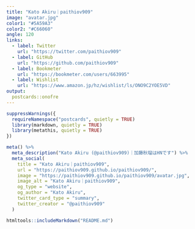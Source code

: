 ```yaml
---
title: "Kato Akiru｜paithiov909"
image: "avatar.jpg"
color1: "#5A59A3"
color2: "#C66060"
angle: 120
links:
  - label: Twitter
    url: "https://twitter.com/paithiov909"
  - label: GitHub
    url: "https://github.com/paithiov909"
  - label: Bookmeter
    url: "https://bookmeter.com/users/663995"
  - label: Wishlist
    url: "https://www.amazon.jp/hz/wishlist/ls/ONO9C2YOE5VD"
output:
  postcards::onofre
---
```


```r
suppressWarnings({
  requireNamespace("postcards", quietly = TRUE)
  library(markdown, quietly = TRUE)
  library(metathis, quietly = TRUE)
})

meta() %>%
  meta_description("Kato Akiru (@paithiov909)｜加藤秋瑠はHNです") %>%
  meta_social(
    title = "Kato Akiru｜paithiov909",
    url = "https://paithiov909.github.io/paithiov909/",
    image = "https://paithiov909.github.io/paithiov909/avatar.jpg",
    image_alt = "Kato Akiru｜paithiov909",
    og_type = "website",
    og_author = "Kato Akiru",
    twitter_card_type = "summary",
    twitter_creator = "@paithiov909"
  )
```

```r
htmltools::includeMarkdown("README.md")
```
